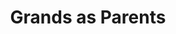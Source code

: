---
title: Grands as Parents
description: Nonprofit organization for nontraditional grandparents raising young children
image: /assets/images/projects/grands-as-parents/logo.jpg
---